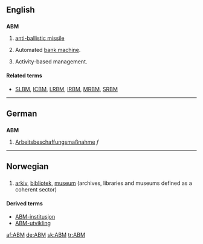 ==English==

==={{initialism}}===
'''ABM'''

# {{military}} [[anti-ballistic missile]]
# {{banking}} Automated [[bank machine]].
# {{management}} Activity-based management.

====Related terms====
* {{sense|military}} [[SLBM]], [[ICBM]], [[LRBM]], [[IRBM]], [[MRBM]], [[SRBM]]

----

==German==

==={{abbreviation|de}}===
'''ABM'''

# [[Arbeitsbeschaffungsmaßnahme]] ''f''

----

==Norwegian==

==={{initialism|no}}===
{{infl|no|initialism}}

# [[arkiv]], [[bibliotek]], [[museum#Norwegian|museum]] (archives, libraries and museums defined as a coherent sector)

====Derived terms====
*[[ABM-institusjon]]
*[[ABM-utvikling]]

[[af:ABM]]
[[de:ABM]]
[[sk:ABM]]
[[tr:ABM]]